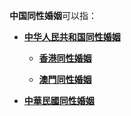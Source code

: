 '''中国同性婚姻'''可以指：

* {{Flagicon|PRC}} '''[[中华人民共和国同性婚姻|中华人民共和国同性婚姻]]'''
** {{Flagicon|HKG}} '''[[香港同性婚姻|香港同性婚姻]]'''
** {{Flagicon|MAC}} '''[[澳門同性婚姻|澳門同性婚姻]]'''
* {{Flagicon|ROC}} '''[[中華民國同性婚姻|中華民國同性婚姻]]'''

{{disambig|cat=六字消歧義}}